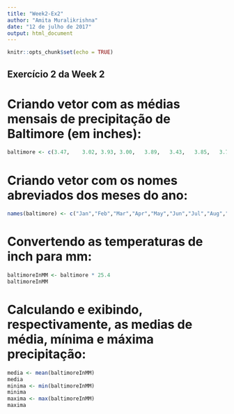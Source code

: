 ---
title: "Week2-Ex2"
author: "Amita Muralikrishna"
date: "12 de julho de 2017"
output: html_document
---

```{r setup, include=FALSE}
knitr::opts_chunk$set(echo = TRUE)
```

## Exercício 2 da Week 2

# Criando vetor com as médias mensais de precipitação de Baltimore (em inches):
```{r Week2-Ex2}
baltimore <- c(3.47,	3.02, 3.93,	3.00,	3.89,	3.43,	3.85,	3.74,	3.98,	3.16,	3.12,	3.35)
```
# Criando vetor com os nomes abreviados dos meses do ano:
```{r}
names(baltimore) <- c("Jan","Feb","Mar","Apr","May","Jun","Jul","Aug","Sep","Oct","Nov","Dec")
```
# Convertendo as temperaturas de inch para mm:
```{r}
baltimoreInMM <- baltimore * 25.4
baltimoreInMM
```
# Calculando e exibindo, respectivamente, as medias de média, mínima e máxima precipitação:
```{r}
media <- mean(baltimoreInMM)
media
minima <- min(baltimoreInMM)
minima
maxima <- max(baltimoreInMM)
maxima
```
